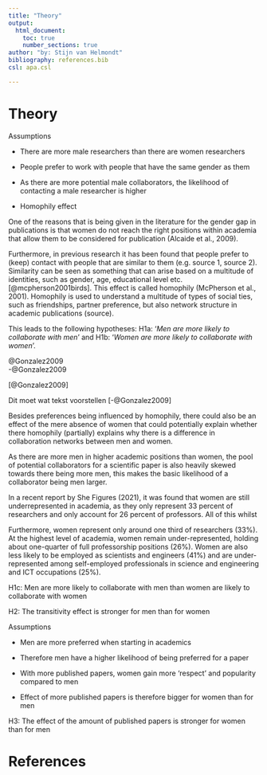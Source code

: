```yaml
---
title: "Theory"
output:
  html_document:
    toc: true
    number_sections: true
author: "by: Stijn van Helmondt"
bibliography: references.bib
csl: apa.csl

---
```


# Theory


Assumptions

- There are more male researchers than there are women researchers

- People prefer to work with people that have the same gender as them

- As there are more potential male collaborators, the likelihood of contacting a male researcher is higher

- Homophily effect

One of the reasons that is being given in the literature for the gender gap in publications is that women do not reach the right positions within academia that allow them to be considered for publication (Alcaide et al., 2009). 

Furthermore, in previous research it has been found that people prefer to (keep) contact with people that are similar to them (e.g. source 1, source 2). Similarity can be seen as something that can arise based on a multitude of identities, such as gender, age, educational level etc. [@mcpherson2001birds]. This effect is called homophily (McPherson et al., 2001). Homophily is used to understand a multitude of types of social ties, such as friendships, partner preference, but also network structure in academic publications (source). 

This leads to the following hypotheses: H1a: '*Men are more likely to collaborate with men*' and H1b: '*Women are more likely to collaborate with women*'.


@Gonzalez2009  
-@Gonzalez2009  

[@Gonzalez2009]  

Dit moet wat tekst voorstellen [-@Gonzalez2009]

Besides preferences being influenced by homophily, there could also be an effect of the mere absence of women that could potentially explain whether there homophily (partially) explains why there is a difference in collaboration networks between men and women. 

As there are more men in higher academic positions than women, the pool of potential collaborators for a scientific paper is also heavily skewed towards there being more men, this makes the basic likelihood of a collaborator being men larger. 

In a recent report by She Figures (2021), it was found that women are still underrepresented in academia, as they only represent 33 percent of researchers and only account for 26 percent of professors. All of this whilst 


Furthermore, women represent only around one third of researchers (33%). At the highest level of academia, women remain under-represented, holding about one-quarter of full professorship positions (26%). Women are also less likely to be employed as scientists and engineers (41%) and are under-represented among self-employed professionals in science and engineering and ICT occupations (25%).


H1c: Men are more likely to collaborate with men than women are likely to collaborate with women


H2: The transitivity effect is stronger for men than for women


Assumptions
 
 - Men are more preferred when starting in academics
 
 - Therefore men have a higher likelihood of being preferred for a paper
 
 - With more published papers, women gain more 'respect' and popularity compared to men 
 
 - Effect of more published papers is therefore bigger for women than for men

H3: The effect of the amount of published papers is stronger for women than for men


# References
